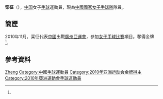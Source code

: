 {{Infobox handball biography
| name                = 栾征
| image               = 
| fullname            =
| nationality         = {{PRC}}
| birth_date          = {{Birth date and age|1984|5|2}}<ref name="廣州亞運">[http://www.gz2010.cn/info/CHN_CHN/ZB/ZBB101A_HB@@@@@@@@@@@@@@@CHN_number=200825.html 2010年廣州亞運會官方網站 手球 - 栾征 - 简历]</ref>
| birth_place         = {{CHN}}
| height              = {{height|m=1.75}}<ref name="廣州亞運"/>
| weight              = {{weight|kg=67}}<ref name="廣州亞運"/>
| position            = 
| nickname            =
| currentclub         = 
| clubnumber          = 
| youthyears          = 
| youthclubs          = 
| years               = 
| clubs               = 
| nationalyears       = 
| nationalteam        = 
| nationalcaps(goals) = 
| title               =
| titleyears          =
| titleplace          =
| ntupdate            = 
| medaltable          = 
{{MedalCompetition | [[亞洲運動會|亞洲運動會]]}}
{{MedalGold | [[2010年亞洲運動會|2010年 廣州]] | [[2010年亞洲運動會手球比賽|女子隊際]]}}
}}
'''栾征'''（{{bd|1984年|5月2日|catIdx=L}}），[[中国|中国]]女子[[手球|手球]]運動員，現為[[中國國家女子手球隊|中國國家女子手球隊]]隊員。

== 簡歷 ==
2010年11月，栾征代表[[2010年亞洲運動會中國代表團|中國]]出戰[[廣州|廣州]][[2010年亞洲運動會|亞運會]]，參加[[2010年亞洲運動會手球比賽|女子手球比賽]]項目，奪得金牌<ref name="廣州亞運"/>。

== 參考資料 ==
{{Reflist}}

{{2011年世界女子手球錦標賽中國國家女子手球隊}}

{{Authority control}}
{{DEFAULTSORT:LUAN, Zheng}}
[[Category:栾姓|Zheng]]
[[Category:中國手球運動員|Category:中國手球運動員]]
[[Category:2010年亚洲运动会金牌得主|Category:2010年亚洲运动会金牌得主]]
[[Category:2010年亞洲運動會手球運動員|Category:2010年亞洲運動會手球運動員]]